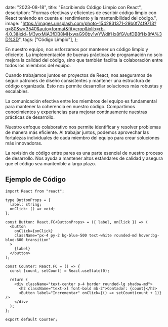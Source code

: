 
  date: "2023-08-18",
  title: "Escribiendo Código Limpio con React",
  description:
    "Formas efectivas y eficientes de escribir código limpio con React teniendo en cuenta el rendimiento y la mantenibilidad del código.",
  image:
    "https://images.unsplash.com/photo-1542831371-29b0f74f9713?q=80&w=3540&auto=format&fit=crop&ixlib=rb-4.0.3&ixid=M3wxMjA3fDB8MHxwaG90by1wYWdlfHx8fGVufDB8fHx8fA%3D%3D",
  tags: ["Código Limpio"],
};


En nuestro equipo, nos esforzamos por mantener un código limpio y eficiente. La implementación de buenas prácticas de programación no solo mejora la calidad del código, sino que también facilita la colaboración entre todos los miembros del equipo.

Cuando trabajamos juntos en proyectos de React, nos aseguramos de seguir patrones de diseño consistentes y mantener una estructura de código organizada. Esto nos permite desarrollar soluciones más robustas y escalables.

La comunicación efectiva entre los miembros del equipo es fundamental para mantener la coherencia en nuestro código. Compartimos conocimientos y experiencias para mejorar continuamente nuestras prácticas de desarrollo.

Nuestro enfoque colaborativo nos permite identificar y resolver problemas de manera más eficiente. Al trabajar juntos, podemos aprovechar las fortalezas individuales de cada miembro del equipo para crear soluciones más innovadoras.

La revisión de código entre pares es una parte esencial de nuestro proceso de desarrollo. Nos ayuda a mantener altos estándares de calidad y asegura que el código sea mantenible a largo plazo.

## Ejemplo de Código

```tsx
import React from "react";

type ButtonProps = {
  label: string;
  onClick: () => void;
};

const Button: React.FC<ButtonProps> = ({ label, onClick }) => (
  <button
    onClick={onClick}
    className="px-4 py-2 bg-blue-500 text-white rounded-md hover:bg-blue-600 transition"
  >
    {label}
  </button>
);

const Counter: React.FC = () => {
  const [count, setCount] = React.useState(0);

  return (
    <div className="text-center p-4 border rounded-lg shadow-md">
      <h2 className="text-xl font-bold mb-2">Contador: {count}</h2>
      <Button label="Incrementar" onClick={() => setCount(count + 1)} />
    </div>
  );
};

export default Counter;
```
